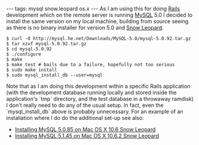 ---
tags: mysql snow.leopard os.x
---
As I am using this for doing [[Rails]] development which on the remote server is running [[MySQL]] 5.0 I decided to install the same version on my local machine, building from source seeing as there is no binary installer for version 5.0 and [[Snow Leopard]].

<pre lang="shell">$ curl -O http://mysql.he.net/Downloads/MySQL-5.0/mysql-5.0.92.tar.gz
$ tar xzvf mysql-5.0.92.tar.gz 
$ cd mysql-5.0.92
$ ./configure 
$ make
$ make test # bails due to a failure, hopefully not too serious
$ sudo make install
$ sudo mysql_install_db --user=mysql</pre>

Note that as I am doing this development within a specific Rails application (with the development database running locally and stored inside the application's `tmp` directory, and the test database in a throwaway ramdisk) I don't really need to do any of the usual setup. In fact, even the `mysql_install_db` above is probably unnecessary. For an example of an installation where I do do the additional set-up see also:

* [[Installing MySQL 5.0.85 on Mac OS X 10.6 Snow Leopard]]
* [[Installing MySQL 5.1.45 on Mac OS X 10.6.2 Snow Leopard]]

